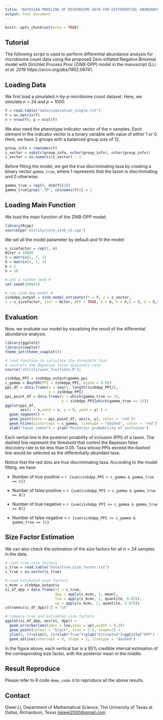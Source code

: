 ```yaml
---
title: "BAYESIAN MODELING OF MICROBIOME DATA FOR DIFFERENTIAL ABUNDANCE ANALYSIS"
output: html_document
---
```


```r
knitr::opts_chunk$set(echo = TRUE)
```

## Tutorial

The following script is used to perform differential abundance analysis for microbiome count data using the proposed Zero-inflated Negative Binomial model with Dirichlet Process Prior (ZINB-DPP) model in the manuscript Q.Li _et al. 2019_ https://arxiv.org/abs/1902.08741.

## Loading Data

We first load a simulated $n$-by-$p$ micribiome count dataset. Here, we simulate $n = 24$ and $p = 1000$.

```r
Y = read.table("data/simulation_single.txt")
Y = as.matrix(Y)
n = nrow(Y); p = ncol(Y)
```

We also need the phenotype indicator vector of the $n$ samples. Each element in the indicator vector is a binary variable with value of either $1$ or $0$. Here, we have 2 groups with a balanced group size of $12$.

```r
group_info = rownames(Y)
z_vector = substr(group_info, nchar(group_info), nchar(group_info))
z_vector = as.numeric(z_vector) - 1
```

Before fitting the model, we get the true discriminating taxa by creating a binary vector `gamma_true`, where $1$ represents that the taxon is discriminating and $0$ otherwise.

```r
gamma_true = rep(0, dim(Y)[2])
gamma_true[grep(".TP", colnames(Y))] = 1
```

## Loading Main Function

We load the main function of the ZINB-DPP model:

```r
library(Rcpp)
sourceCpp('utility/core_zinb_x5.cpp')
```

We set all the model parameter by default and fit the model:

```r
s_sizefactor = rep(1, n)
Niter = 10000  
S = matrix(1, 1, 1)
G = matrix(1, 1, 1)
b = 1
h = 10

# set a random seed #
set.seed(198642)

# run zinb-dpp model #
zinbdpp_output = zinb_model_estimator(Y = Y, z = z_vector,
s = s_sizefactor, iter = Niter, DPP = TRUE, b = b, h = h,S = S, G = G,store = TRUE, aggregate = FALSE, MRF = F)

```

## Evaluation

Now, we evaluate our model by visualizing the result of the differential abundance analysis.

```r
library(ggplot2)
library(cowplot)
theme_set(theme_cowplot())
```

```r
# load function to calculate the threshold that 
# controls the Bayesian false discovery rate 
source('utility/user_functions.R');

zinbdpp_PPI = zinbdpp_output$gamma_ppi
c_gamma = BayFDR(PPI = zinbdpp_PPI, alpha = 0.05)
ppi_df = data.frame(x = seq(1, length(zinbdpp_PPI)),
                    y = zinbdpp_PPI)
ppi_point_df = data.frame(x = which(gamma_true == 1),
                          y = zinbdpp_PPI[which(gamma_true == 1)])
ggplot(ppi_df, 
       aes(x = x,xend = x, y = 0, yend = y) ) + 
  geom_segment() +
  geom_point(data = ppi_point_df, aes(x, y), color = 'red')+
  geom_hline(yintercept = c_gamma, linetype = "dashed", color = 'red') + 
  xlab("Taxon index") + ylab("Posterior probability of inclusion")
```


Each vertial line is the posterior proability of inclusion (PPI) of a taxon. The dashed line represent the threshold that control the Bayesian false discovery rate to be less than $0.05$. Taxa whose PPIs exceed the dashed line would be selected as the differentially abundant taxa.

Notice that the red dots are true discriminating taxa. According to the model fitting, we have 

- Number of true positive = `r {sum(zinbdpp_PPI > c_gamma & gamma_true == 1)}`

- Number of false positive = `r {sum(zinbdpp_PPI > c_gamma & gamma_true == 0)}`

- Number of true negative = `r {sum(zinbdpp_PPI <= c_gamma & gamma_true == 0)}`

- Number of false negative = `r {sum(zinbdpp_PPI <= c_gamma & gamma_true == 1)}`


## Size Factor Estimation 

We can also check the estimation of the size factors for all $n = 24$ samples in the data.

```r
# Load true size factors
s_true = read.table("data/true_size_factor.txt")
s_true = as.vector(s_true)

# Load estimated size factors
s_mcmc = zinbdpp_output$s
si_df_dpp = data.frame(st = s_true, 
                       dpp = apply(s_mcmc, 2, mean),
                       low = apply(s_mcmc, 2, quantile, 0.025),
                       up = apply(s_mcmc, 2, quantile, 0.975))
colnames(si_df_dpp)[1] = "st"

# Compare true and estimated size factors
ggplot(si_df_dpp, aes(st, dpp)) +
  geom_errorbar(aes(ymin = low,ymax = up),width = 0.2)+
  geom_point(colour = "black", size = 2.5, shape=1) +
  ylim(0, 5)+xlim(0, 5)+xlab("True")+ylab("Estimated")+ggtitle("DPP") +
  geom_abline(intercept = 0, slope = 1, linetype = "dashed")

```

In the figure above, each vertical bar is a $95\%$ credible interval estimation of the corresponding size factor, with the posterior mean in the middle.

## Result Reproduce
Please refer to R code `demo_code.R` to reproduce all the above results.

## Contact 

Qiwei Li, Department of Mathematical Science, The University of Texas at Dallas, Richardson, Texas <liqiwei2000@gmail.com>
